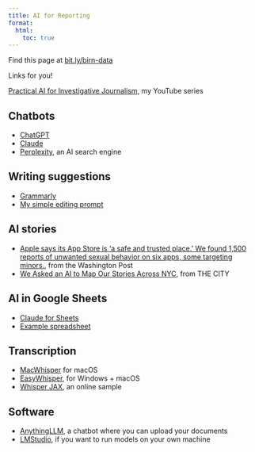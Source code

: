 ```yaml
---
title: AI for Reporting
format:
  html:
    toc: true
---
```


::: {.callout-tip appearance="simple"}
Find this page at [bit.ly/birn-data](https://bit.ly/birn-data)
:::


Links for you!

[Practical AI for Investigative Journalism](https://www.youtube.com/playlist?list=PLewNEVDy7gq1_GPUaL0OQ31QsiHP5ncAQ), my YouTube series

## Chatbots

- [ChatGPT](https://chatgpt.com/)
- [Claude](https://claude.ai/)
- [Perplexity](https://www.perplexity.ai/), an AI search engine

## Writing suggestions

- [Grammarly](https://www.grammarly.com/)
- [My simple editing prompt](writing-prompt.qmd)

## AI stories

- [Apple says its App Store is ‘a safe and trusted place.’ We found 1,500 reports of unwanted sexual behavior on six apps, some targeting minors.](https://www.washingtonpost.com/technology/2019/11/22/apple-says-its-app-store-is-safe-trusted-place-we-found-reports-unwanted-sexual-behavior-six-apps-some-targeting-minors/), from the Washington Post
- [We Asked an AI to Map Our Stories Across NYC](https://www.thecity.nyc/2024/02/29/chatgpt-map-stories-nyc/), from THE CITY

## AI in Google Sheets

- [Claude for Sheets](https://workspace.google.com/marketplace/app/claude_for_sheets/909417792257)
- [Example spreadsheet](https://docs.google.com/spreadsheets/d/13PmPW7GvWTUuf6Gq-Xufa-I2sDWrfx53pFPdV_yaMLw/edit?usp=sharing)

## Transcription

- [MacWhisper](https://goodsnooze.gumroad.com/l/macwhisper) for macOS
- [EasyWhisper](https://easywhisper.io/), for Windows + macOS
- [Whisper JAX](https://huggingface.co/spaces/sanchit-gandhi/whisper-jax), an online sample

## Software

- [AnythingLLM](https://anythingllm.com/), a chatbot where you can upload your documents
- [LMStudio](https://lmstudio.ai/), if you want to run models on your own machine